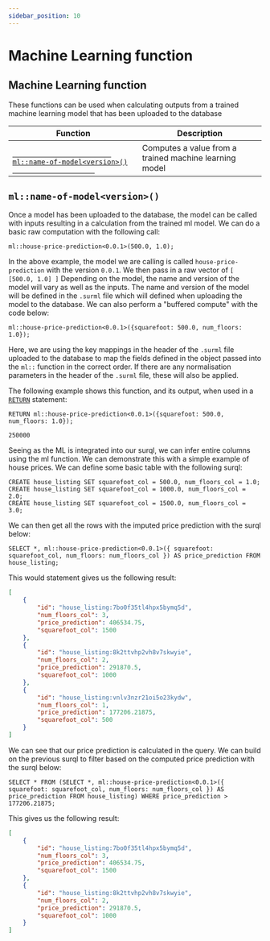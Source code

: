 ```yaml
---
sidebar_position: 10
---
```


# Machine Learning function

## Machine Learning function

These functions can be used when calculating outputs from a trained machine learning model that has
been uploaded to the database

<table>
	<thead>
		<tr>
			<th>Function</th>
			<th>Description</th>
		</tr>
	</thead>
	<tbody>
		<tr>
			<td>
				<a href="#ml">
					<code>
						ml::name-of-model&lt;version&gt;()
					</code>
				</a>
			</td>
			<td>Computes a value from a trained machine learning model</td>
		</tr>
	</tbody>
</table>

## `ml::name-of-model<version>()`

Once a model has been uploaded to the database, the model can be called with inputs resulting in a calculation
from the trained ml model. We can do a basic raw computation with the following call:

```surql title="API DEFINITION"
ml::house-price-prediction<0.0.1>(500.0, 1.0);
```
In the above example, the model we are calling is called `house-price-prediction` with the version `0.0.1`. We
then pass in a raw vector of `[ [500.0, 1.0] ]` Depending on the model, the name and version of the model will vary as well
as the inputs. The name and version of the model will be defined in the `.surml` file which will defined when uploading the
model to the database. We can also perform a "buffered compute" with the code below:

```surql title="API DEFINITION"
ml::house-price-prediction<0.0.1>({squarefoot: 500.0, num_floors: 1.0});
```
Here, we are using the key mappings in the header of the `.surml` file uploaded to the database to map the fields defined
in the object passed into the `ml::` function in the correct order. If there are any normalisation parameters in the header
of the `.surml` file, these will also be applied.

The following example shows this function, and its output, when used in a [`RETURN`](/docs/surrealql/statements/return) statement:

```surql 
RETURN ml::house-price-prediction<0.0.1>({squarefoot: 500.0, num_floors: 1.0});

250000
```

Seeing as the ML is integrated into our surql, we can infer entire columns using the ml function. We can demonstrate this with a simple
example of house prices. We can define some basic table with the following surql:

```surql
CREATE house_listing SET squarefoot_col = 500.0, num_floors_col = 1.0;
CREATE house_listing SET squarefoot_col = 1000.0, num_floors_col = 2.0;
CREATE house_listing SET squarefoot_col = 1500.0, num_floors_col = 3.0;
```

We can then get all the rows with the imputed price prediction with the surql below:

```surql
SELECT *, ml::house-price-prediction<0.0.1>({ squarefoot: squarefoot_col, num_floors: num_floors_col }) AS price_prediction FROM house_listing;
```

This would statement gives us the following result:

```json
[
	{
		"id": "house_listing:7bo0f35tl4hpx5bymq5d",
		"num_floors_col": 3,
		"price_prediction": 406534.75,
		"squarefoot_col": 1500
	},
	{
		"id": "house_listing:8k2ttvhp2vh8v7skwyie",
		"num_floors_col": 2,
		"price_prediction": 291870.5,
		"squarefoot_col": 1000
	},
	{
		"id": "house_listing:vnlv3nzr21oi5o23kydw",
		"num_floors_col": 1,
		"price_prediction": 177206.21875,
		"squarefoot_col": 500
	}
]
```

We can see that our price prediction is calculated in the query. We can build on the previous surql to filter based on the computed
price prediction with the surql below:

```surql
SELECT * FROM (SELECT *, ml::house-price-prediction<0.0.1>({ squarefoot: squarefoot_col, num_floors: num_floors_col }) AS price_prediction FROM house_listing) WHERE price_prediction > 177206.21875;
```

This gives us the following result:

```json
[
	{
		"id": "house_listing:7bo0f35tl4hpx5bymq5d",
		"num_floors_col": 3,
		"price_prediction": 406534.75,
		"squarefoot_col": 1500
	},
	{
		"id": "house_listing:8k2ttvhp2vh8v7skwyie",
		"num_floors_col": 2,
		"price_prediction": 291870.5,
		"squarefoot_col": 1000
	}
]
```


<br /><br />